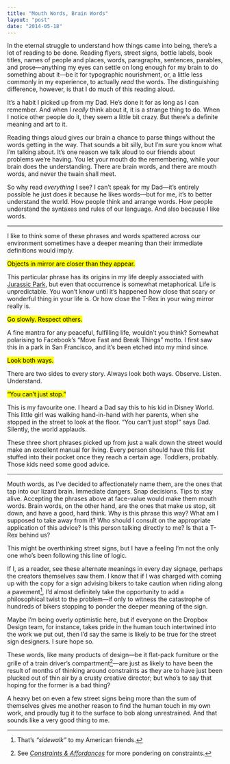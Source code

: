 ```yaml
---
title: "Mouth Words, Brain Words"
layout: "post"
date: "2014-05-18"
---
```


In the eternal struggle to understand how things came into being, there’s a lot
of reading to be done. Reading flyers, street signs, bottle labels, book titles,
names of people and places, words, paragraphs, sentences, parables, and
prose—anything my eyes can settle on long enough for my brain to do something
about it—be it for typographic nourishment, or, a little less commonly in my
experience, to actually _read_ the words. The distinguishing difference,
however, is that I do much of this reading aloud.

It’s a habit I picked up from my Dad. He’s done it for as long as I can
remember. And when I _really_ think about it, it is a strange thing to do. When
I notice other people do it, they seem a little bit crazy. But there’s a
definite meaning and art to it.

Reading things aloud gives our brain a chance to parse things without the words
getting in the way. That sounds a bit silly, but I’m sure you know what I’m
talking about. It’s one reason we talk aloud to our friends about problems we’re
having. You let your mouth do the remembering, while your brain does the
understanding. There are brain words, and there are mouth words, and never the
twain shall meet.

So why read _everything_ I see? I can’t speak for my Dad—it’s entirely possible
he just does it because he likes words—but for me, it’s to better understand the
world. How people think and arrange words. How people understand the syntaxes
and rules of our language. And also because I like words.

---

I like to think some of these phrases and words spattered across our environment
sometimes have a deeper meaning than their immediate definitions would imply.

<p className="gamma promo">
  <mark>Objects in mirror are closer than they appear.</mark>
</p>

This particular phrase has its origins in my life deeply associated with
[Jurassic Park](http://i283.photobucket.com/albums/kk316/LoneWolf19/Ford%20Ranger/Objects_in_mirror.jpg),
but even that occurrence is somewhat metaphorical. Life is unpredictable. You
won’t know until it’s happened how close that scary or wonderful thing in your
life is. Or how close the T-Rex in your wing mirror really is.

<p className="gamma promo">
  <mark>Go slowly. Respect others.</mark>
</p>

A fine mantra for any peaceful, fulfilling life, wouldn’t you think? Somewhat
polarising to Facebook’s “Move Fast and Break Things” motto. I first saw this in
a park in San Francisco, and it’s been etched into my mind since.

<p className="gamma promo">
  <mark>Look both ways.</mark>
</p>

There are two sides to every story. Always look both ways. Observe. Listen.
Understand.

<p className="gamma promo">
  <mark>“You can’t just stop.”</mark>
</p>

This is my favourite one. I heard a Dad say this to his kid in Disney World.
This little girl was walking hand-in-hand with her parents, when she stopped in
the street to look at the floor. “You can’t just stop!” says Dad. Silently, the
world applauds.

These three short phrases picked up from just a walk down the street would make
an excellent manual for living. Every person should have this list stuffed into
their pocket once they reach a certain age. Toddlers, probably. Those kids need
some good advice.

---

Mouth words, as I’ve decided to affectionately name them, are the ones that tap
into our lizard brain. Immediate dangers. Snap decisions. Tips to stay alive.
Accepting the phrases above at face-value would make them mouth words. Brain
words, on the other hand, are the ones that make us stop, sit down, and have a
good, hard think. Why is this phrase this way? What am I supposed to take away
from it? Who should I consult on the appropriate application of this advice? Is
this person talking directly to me? Is that a T-Rex behind us?

This might be overthinking street signs, but I have a feeling I’m not the only
one who’s been following this line of logic.

If I, as a reader, see these alternate meanings in every day signage, perhaps
the creators themselves saw them. I know that if I was charged with coming up
with the copy for a sign advising bikers to take caution when riding along a
pavement[^1], I’d almost definitely take the opportunity to add a philosophical
twist to the problem—if only to witness the catastrophe of hundreds of bikers
stopping to ponder the deeper meaning of the sign.

Maybe I’m being overly optimistic here, but if everyone on the Dropbox Design
team, for instance, takes pride in the human touch intertwined into the work we
put out, then I’d say the same is likely to be true for the street sign
designers. I sure hope so.

These words, like many products of design—be it flat-pack furniture or the
grille of a train driver’s compartment[^2]—are just as likely to have been the
result of months of thinking around constraints as they are to have just been
plucked out of thin air by a crusty creative director; but who’s to say that
hoping for the former is a bad thing?

A heavy bet on even a few street signs being more than the sum of themselves
gives me another reason to find the human touch in my own work, and proudly tug
it to the surface to bob along unrestrained. And that sounds like a very good
thing to me.

[^1]: That’s _“sidewalk”_ to my American friends.
[^2]:
    See [_Constraints & Affordances_](/2012/06/11/constraints-affordances/) for
    more pondering on constraints.
